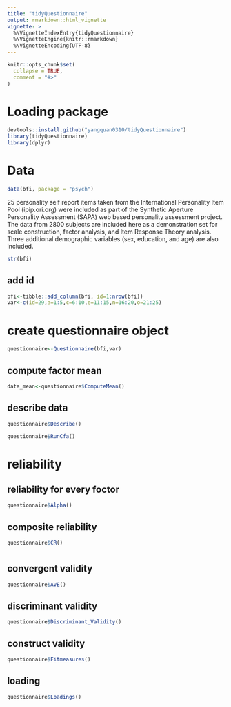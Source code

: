 ```yaml
---
title: "tidyQuestionnaire"
output: rmarkdown::html_vignette
vignette: >
  %\VignetteIndexEntry{tidyQuestionnaire}
  %\VignetteEngine{knitr::rmarkdown}
  %\VignetteEncoding{UTF-8}
---
```


```r
knitr::opts_chunk$set(
  collapse = TRUE,
  comment = "#>"
)
```

# Loading package
```r
devtools::install.github("yangquan0310/tidyQuestionnaire")
library(tidyQuestionnaire)
library(dplyr)
```

# Data
```r
data(bfi, package = "psych")
```

25 personality self report items taken from the International Personality Item Pool (ipip.ori.org) were included as part of the Synthetic Aperture Personality Assessment (SAPA) web based personality assessment project. The data from 2800 subjects are included here as a demonstration set for scale construction, factor analysis, and Item Response Theory analysis. Three additional demographic variables (sex, education, and age) are also included.

```r
str(bfi)
```

## add id
```r
bfi<-tibble::add_column(bfi, id=1:nrow(bfi))
var<-c(id=29,a=1:5,c=6:10,e=11:15,n=16:20,o=21:25)
```

# create questionnaire object
```r
questionnaire<-Questionnaire(bfi,var)
```

## compute factor mean
```r
data_mean<-questionnaire$ComputeMean()
```

## describe data
```r
questionnaire$Describe()
```

```r
questionnaire$RunCfa()
```

# reliability

## reliability for every foctor
```r
questionnaire$Alpha()
```
## composite reliability
```r
questionnaire$CR()
```

# 
## convergent validity
```r
questionnaire$AVE()
```

## discriminant validity
```r
questionnaire$Discriminant_Validity()
```

## construct validity
```r
questionnaire$Fitmeasures()
```

## loading
```r
questionnaire$Loadings()
```
